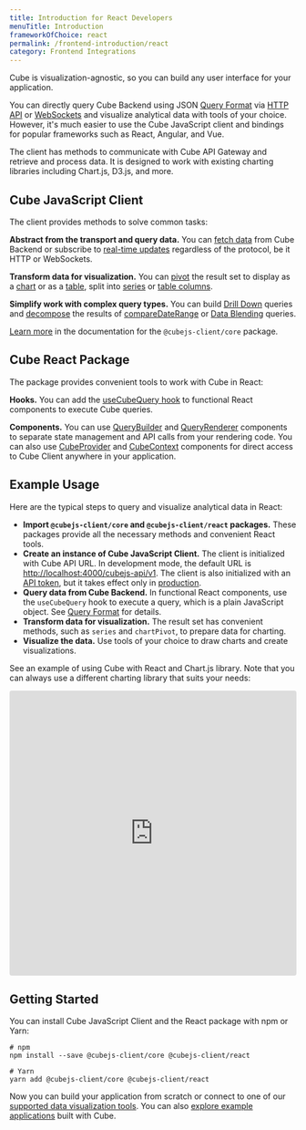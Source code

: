 ```yaml
---
title: Introduction for React Developers
menuTitle: Introduction
frameworkOfChoice: react
permalink: /frontend-introduction/react
category: Frontend Integrations
---
```


Cube is visualization-agnostic, so you can build any user interface for your
application.

You can directly query Cube Backend using
JSON [Query Format](https://cube.dev/docs/query-format) via [HTTP API](https://cube.dev/docs/rest-api)
or [WebSockets](https://cube.dev/docs/real-time-data-fetch#web-sockets) and
visualize analytical data with tools of your choice. However, it's much easier
to use the Cube JavaScript client and bindings for popular frameworks such as
React, Angular, and Vue.

The client has methods to communicate with Cube API Gateway and retrieve and
process data. It is designed to work with existing charting libraries including
Chart.js, D3.js, and more.

## Cube JavaScript Client

The client provides methods to solve common tasks:

**Abstract from the transport and query data.** You can
[fetch data](https://cube.dev/docs/@cubejs-client-core#load) from Cube Backend
or subscribe to [real-time updates](https://cube.dev/docs/real-time-data-fetch)
regardless of the protocol, be it HTTP or WebSockets.

**Transform data for visualization.** You can
[pivot](https://cube.dev/docs/@cubejs-client-core#pivot) the result set to
display as a [chart](https://cube.dev/docs/@cubejs-client-core#chart-pivot) or
as a [table](https://cube.dev/docs/@cubejs-client-core#table-pivot), split into
[series](https://cube.dev/docs/@cubejs-client-core#series) or
[table columns](https://cube.dev/docs/@cubejs-client-core#table-columns).

**Simplify work with complex query types.** You can build
[Drill Down](https://cube.dev/docs/@cubejs-client-core#drill-down) queries and
[decompose](https://cube.dev/docs/@cubejs-client-core#decompose) the results of
[compareDateRange](https://cube.dev/docs/query-format#time-dimensions-format) or
[Data Blending](https://cube.dev/docs/recipes/data-blending) queries.

[Learn more](https://cube.dev/docs/@cubejs-client-core) in the documentation for
the `@cubejs-client/core` package.

## Cube React Package

The package provides convenient tools to work with Cube in React:

**Hooks.** You can add the
[useCubeQuery hook](https://cube.dev/docs/@cubejs-client-react#use-cube-query)
to functional React components to execute Cube queries.

**Components.** You can use
[QueryBuilder](https://cube.dev/docs/@cubejs-client-react#query-builder) and
[QueryRenderer](https://cube.dev/docs/@cubejs-client-react#query-renderer)
components to separate state management and API calls from your rendering code.
You can also use
[CubeProvider](https://cube.dev/docs/@cubejs-client-react#cube-provider) and
[CubeContext](https://cube.dev/docs/@cubejs-client-react#cube-context)
components for direct access to Cube Client anywhere in your application.

## Example Usage

Here are the typical steps to query and visualize analytical data in React:

- **Import `@cubejs-client/core` and `@cubejs-client/react` packages.** These
  packages provide all the necessary methods and convenient React tools.
- **Create an instance of Cube JavaScript Client.** The client is initialized
  with Cube API URL. In development mode, the default URL is
  [http://localhost:4000/cubejs-api/v1](http://localhost:4000/cubejs-api/v1).
  The client is also initialized with an
  [API token](https://cube.dev/docs/security), but it takes effect only in
  [production](https://cube.dev/docs/deployment/production-checklist).
- **Query data from Cube Backend.** In functional React components, use the
  `useCubeQuery` hook to execute a query, which is a plain JavaScript object.
  See [Query Format](https://cube.dev/docs/query-format) for details.
- **Transform data for visualization.** The result set has convenient methods,
  such as `series` and `chartPivot`, to prepare data for charting.
- **Visualize the data.** Use tools of your choice to draw charts and create
  visualizations.

See an example of using Cube with React and Chart.js library. Note that you can
always use a different charting library that suits your needs:

<iframe
  src="https://codesandbox.io/embed/cube-js-react-client-39fzi?fontsize=14&hidenavigation=1&theme=dark"
  style="width:100%; height:500px; border:0; border-radius: 4px; overflow:hidden;"
  sandbox="allow-modals allow-forms allow-popups allow-scripts allow-same-origin"
></iframe>

## Getting Started

You can install Cube JavaScript Client and the React package with npm or Yarn:

```bash{outputLines: 1,3-4}
# npm
npm install --save @cubejs-client/core @cubejs-client/react

# Yarn
yarn add @cubejs-client/core @cubejs-client/react
```

Now you can build your application from scratch or connect to one of our
[supported data visualization tools](/config/downstream). You can also
[explore example applications](https://cube.dev/docs/examples) built with Cube.
